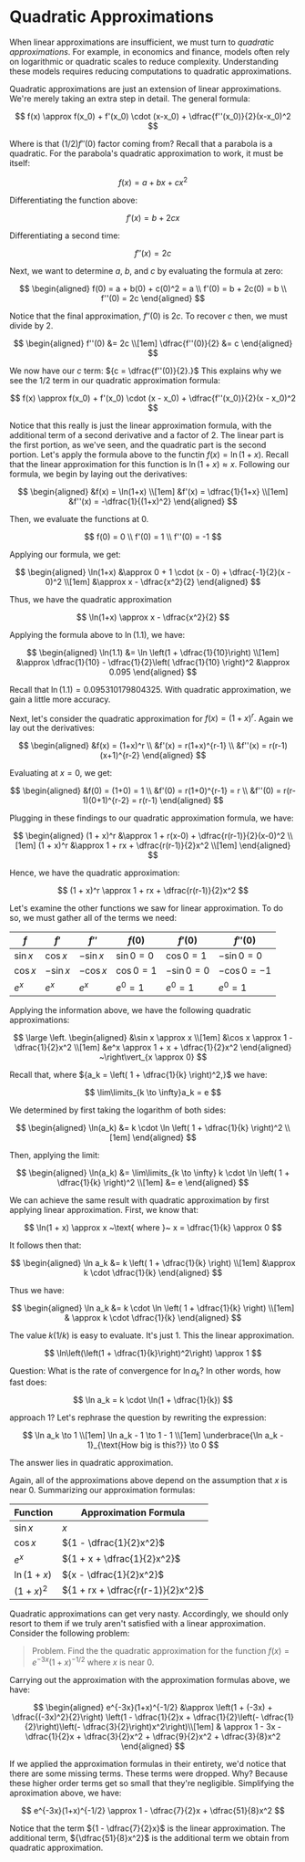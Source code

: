 # Quadratic Approximations

When linear approximations are insufficient, we must turn to _quadratic
approximations_. For example, in economics and finance, models often rely
on logarithmic or quadratic scales to reduce complexity. Understanding
these models requires reducing computations to quadratic approximations.

Quadratic approximations are just an extension of linear approximations.
We're merely taking an extra step in detail. The general formula:

$$
	f(x) \approx f(x_0) + f'(x_0) \cdot (x-x_0) + \dfrac{f''(x_0)}{2}(x-x_0)^2
$$

Where is that ${(1/2)f''(0)}$ factor coming from? Recall that a parabola is
a quadratic. For the parabola's quadratic approximation to work, it must be
itself:

$$
	f(x) = a + bx + cx^2
$$

Differentiating the function above:

$$
	f'(x) = b + 2cx
$$

Differentiating a second time:

$$
	f''(x) = 2c
$$

Next, we want to determine ${a,}$ ${b,}$ and ${c}$ by evaluating the
formula at zero:

$$
	\begin{aligned} f(0) = a + b(0) + c(0)^2 = a \\ f'(0) = b + 2c(0) = b \\ f''(0) = 2c \end{aligned}
$$

Notice that the final approximation, ${f''(0)}$ is ${2c.}$ To recover ${c}$
then, we must divide by ${2.}$

$$
	\begin{aligned} f''(0) &= 2c \\[1em] \dfrac{f''(0)}{2} &= c \end{aligned}
$$

We now have our ${c}$ term: ${c = \dfrac{f''(0)}{2}.}$ This explains why we
see the ${1/2}$ term in our quadratic approximation formula:

$$
	f(x) \approx f(x_0) + f'(x_0) \cdot (x - x_0) + \dfrac{f''(x_0)}{2}(x - x_0)^2
$$

Notice that this really is just the linear approximation formula, with the
additional term of a second derivative and a factor of ${2.}$ The linear
part is the first portion, as we've seen, and the quadratic part is the
second portion. Let's apply the formula above to the functin
${f(x) = \ln(1+x).}$ Recall that the linear approximation for this function
is ${\ln(1+x) \approx x.}$ Following our formula, we begin by laying out
the derivatives:

$$
	\begin{aligned} &f(x) = \ln(1+x) \\[1em] &f'(x) = \dfrac{1}{1+x} \\[1em] &f''(x) = -\dfrac{1}{(1+x)^2} \end{aligned}
$$

Then, we evaluate the functions at ${0.}$

$$
	f(0) = 0 \\ f'(0) = 1 \\ f''(0) = -1
$$

Applying our formula, we get:

$$
	\begin{aligned} \ln(1+x) &\approx 0 + 1 \cdot (x - 0) + \dfrac{-1}{2}(x - 0)^2 \\[1em] &\approx x - \dfrac{x^2}{2} \end{aligned}
$$

Thus, we have the quadratic approximation

$$
	\ln(1+x) \approx x - \dfrac{x^2}{2}
$$

Applying the formula above to ${\ln(1.1),}$ we have:

$$
	\begin{aligned} \ln(1.1) &= \ln \left(1 + \dfrac{1}{10}\right) \\[1em] &\approx \dfrac{1}{10} - \dfrac{1}{2}\left( \dfrac{1}{10} \right)^2 &\approx 0.095 \end{aligned}
$$

Recall that ${\ln(1.1) = 0.095310179804325.}$ With quadratic approximation,
we gain a little more accuracy.

Next, let's consider the quadratic approximation for ${f(x) = (1+x)^r.}$
Again we lay out the derivatives:

$$
	\begin{aligned} &f(x) = (1+x)^r \\ &f'(x) = r(1+x)^{r-1} \\ &f''(x) = r(r-1)(x+1)^{r-2} \end{aligned}
$$

Evaluating at ${x = 0,}$ we get:

$$
	\begin{aligned} &f(0) = (1+0) = 1 \\ &f'(0) = r(1+0)^{r-1} = r \\ &f''(0) = r(r-1)(0+1)^{r-2} = r(r-1) \end{aligned}
$$

Plugging in these findings to our quadratic approximation formula, we have:

$$
	\begin{aligned} (1 + x)^r &\approx 1 + r(x-0) + \dfrac{r(r-1)}{2}(x-0)^2 \\[1em] (1 + x)^r &\approx 1 + rx + \dfrac{r(r-1)}{2}x^2 \\[1em] \end{aligned}
$$

Hence, we have the quadratic approximation:

$$
	(1 + x)^r \approx 1 + rx + \dfrac{r(r-1)}{2}x^2
$$

Let's examine the other functions we saw for linear approximation. To do
so, we must gather all of the terms we need:

| ${f}$      | ${f'}$       | ${f''}$      | ${f(0)}$       | ${f'(0)}$        | ${f''(0)}$        |
| ---------- | ------------ | ------------ | -------------- | ---------------- | ----------------- |
| ${\sin x}$ | ${\cos x}$   | ${- \sin x}$ | ${\sin 0 = 0}$ | ${\cos 0 = 1}$   | ${- \sin 0 = 0}$  |
| ${\cos x}$ | ${- \sin x}$ | ${- \cos x}$ | ${\cos 0 = 1}$ | ${- \sin 0 = 0}$ | ${- \cos 0 = -1}$ |
| ${e^x}$    | ${e^x}$      | ${e^x}$      | ${e^0 = 1}$    | ${e^0 = 1}$      | ${e^0 = 1}$       |

Applying the information above, we have the following quadratic
approximations:

$$
	\large \left. \begin{aligned} &\sin x \approx x \\[1em] &\cos x \approx 1 - \dfrac{1}{2}x^2 \\[1em] &e^x \approx 1 + x + \dfrac{1}{2}x^2 \end{aligned} ~\right\vert_{x \approx 0}
$$

Recall that, where ${a_k = \left( 1 + \dfrac{1}{k} \right)^2,}$ we have:

$$
	\lim\limits_{k \to \infty}a_k = e
$$

We determined by first taking the logarithm of both sides:

$$
	\begin{aligned} \ln(a_k) &= k \cdot \ln \left( 1 + \dfrac{1}{k} \right)^2 \\[1em] \end{aligned}
$$

Then, applying the limit:

$$
	\begin{aligned} \ln(a_k) &= \lim\limits_{k \to \infty} k \cdot \ln \left( 1 + \dfrac{1}{k} \right)^2 \\[1em] &= e \end{aligned}
$$

We can achieve the same result with quadratic approximation by first
applying linear approximation. First, we know that:

$$
	\ln(1 + x) \approx x ~\text{ where }~ x = \dfrac{1}{k} \approx 0
$$

It follows then that:

$$
	\begin{aligned} \ln a_k &= k \left( 1 + \dfrac{1}{k} \right) \\[1em] &\approx k \cdot \dfrac{1}{k} \end{aligned}
$$

Thus we have:

$$
	\begin{aligned} \ln a_k &= k \cdot \ln \left( 1 + \dfrac{1}{k} \right) \\[1em] & \approx k \cdot \dfrac{1}{k} \end{aligned}
$$

The value ${k(1/k)}$ is easy to evaluate. It's just ${1.}$ This the linear
approximation.

$$
	\ln\left(\left(1 + \dfrac{1}{k}\right)^2\right) \approx 1
$$

Question: What is the rate of convergence for ${\ln a_k?}$ In other words,
how fast does:

$$
	\ln a_k = k \cdot \ln(1 + \dfrac{1}{k})
$$

approach ${1?}$ Let's rephrase the question by rewriting the expression:

$$
	\ln a_k \to 1 \\[1em] \ln a_k - 1 \to 1 - 1 \\[1em] \underbrace{\ln a_k - 1}_{\text{How big is this?}} \to 0
$$

The answer lies in quadratic approximation.

Again, all of the approximations above depend on the assumption that ${x}$
is near ${0.}$ Summarizing our approximation formulas:

| Function       | Approximation Formula             |
| -------------- | --------------------------------- |
| ${\sin x}$     | ${x}$                             |
| ${\cos x}$     | ${1 - \dfrac{1}{2}x^2}$           |
| ${e^x}$        | ${1 + x + \dfrac{1}{2}x^2}$       |
| ${\ln(1 + x)}$ | ${x - \dfrac{1}{2}x^2}$           |
| ${(1 + x)^2}$  | ${1 + rx + \dfrac{r(r-1)}{2}x^2}$ |

Quadratic approximations can get very nasty. Accordingly, we should only
resort to them if we truly aren't satisfied with a linear approximation.
Consider the following problem:

> Problem. Find the the quadratic approximation for the function
> ${f(x) = e^{-3x}(1+x)^{-1/2}}$ where ${x}$ is near ${0.}$

Carrying out the approximation with the approximation formulas above, we
have:

$$
	\begin{aligned} e^{-3x}(1+x)^{-1/2} &\approx \left(1 + (-3x) + \dfrac{(-3x)^2}{2}\right) \left(1 - \dfrac{1}{2}x + \dfrac{1}{2}\left(- \dfrac{1}{2}\right)\left(- \dfrac{3}{2}\right)x^2\right)\\[1em] & \approx 1 - 3x - \dfrac{1}{2}x + \dfrac{3}{2}x^2 + \dfrac{9}{2}x^2 + \dfrac{3}{8}x^2 \end{aligned}
$$

If we applied the approximation formulas in their entirety, we'd notice
that there are some missing terms. These terms were dropped. Why? Because
these higher order terms get so small that they're negligible. Simplifying
the aproximation above, we have:

$$
	e^{-3x}(1+x)^{-1/2} \approx 1 - \dfrac{7}{2}x + \dfrac{51}{8}x^2
$$

Notice that the term ${1 - \dfrac{7}{2}x}$ is the linear approximation. The
additional term, ${\dfrac{51}{8}x^2}$ is the additional term we obtain from
quadratic approximation.

